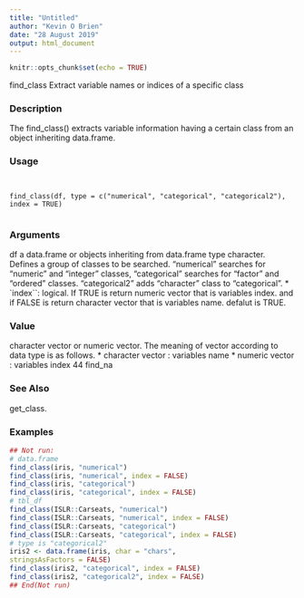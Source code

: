 ```yaml
---
title: "Untitled"
author: "Kevin O Brien"
date: "28 August 2019"
output: html_document
---
```


```r
knitr::opts_chunk$set(echo = TRUE)
```

find_class Extract variable names or indices of a specific class

### Description 

The find_class() extracts variable information having a certain class from an object inheriting
data.frame.

### Usage 
<pre><code>

find_class(df, type = c("numerical", "categorical", "categorical2"),
index = TRUE)

</code></pre>
### Arguments
 
df a data.frame or objects inheriting from data.frame
type character. Defines a group of classes to be searched. "numerical" searches for "numeric" and "integer" classes, "categorical" searches for "factor" and "ordered"
classes. "categorical2" adds "character" class to "categorical".
* `index``:  logical. If TRUE is return numeric vector that is variables index. and if FALSE is return character vector that is variables name. defalut is TRUE.

### Value 

character vector or numeric vector. The meaning of vector according to data type is as follows.
*  character vector : variables name
*  numeric vector : variables index
44 find_na

### See Also
 
get_class.

### Examples
```r

## Not run:
# data.frame
find_class(iris, "numerical")
find_class(iris, "numerical", index = FALSE)
find_class(iris, "categorical")
find_class(iris, "categorical", index = FALSE)
# tbl_df
find_class(ISLR::Carseats, "numerical")
find_class(ISLR::Carseats, "numerical", index = FALSE)
find_class(ISLR::Carseats, "categorical")
find_class(ISLR::Carseats, "categorical", index = FALSE)
# type is "categorical2"
iris2 <- data.frame(iris, char = "chars",
stringsAsFactors = FALSE)
find_class(iris2, "categorical", index = FALSE)
find_class(iris2, "categorical2", index = FALSE)
## End(Not run)
```
